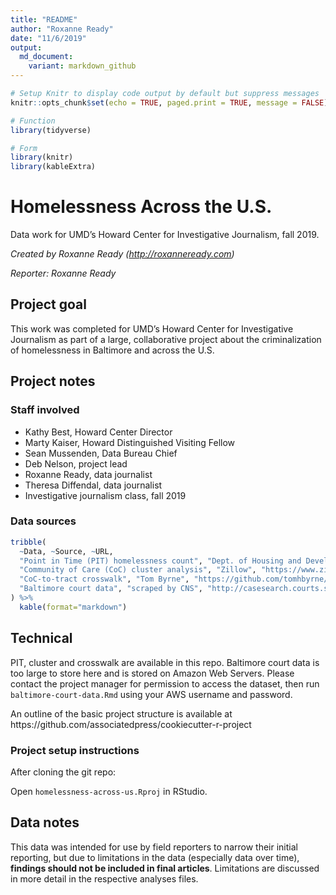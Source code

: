 ```yaml
---
title: "README"
author: "Roxanne Ready"
date: "11/6/2019"
output:
  md_document:
    variant: markdown_github
---
```


```r
# Setup Knitr to display code output by default but suppress messages
knitr::opts_chunk$set(echo = TRUE, paged.print = TRUE, message = FALSE)
```

```r

# Function
library(tidyverse)

# Form
library(knitr)
library(kableExtra)

```

# Homelessness Across the U.S.

Data work for UMD's Howard Center for Investigative Journalism, fall 2019.

*Created by Roxanne Ready (<http://roxanneready.com>)*

*Reporter: Roxanne Ready*

## Project goal

This work was completed for UMD's Howard Center for Investigative Journalism as part of a large, collaborative project about the criminalization of homelessness in Baltimore and across the U.S.

## Project notes

### Staff involved

* Kathy Best, Howard Center Director
* Marty Kaiser, Howard Distinguished Visiting Fellow
* Sean Mussenden, Data Bureau Chief
* Deb Nelson, project lead
* Roxanne Ready, data journalist
* Theresa Diffendal, data journalist
* Investigative journalism class, fall 2019

### Data sources

```r

tribble(
  ~Data, ~Source, ~URL,
  "Point in Time (PIT) homelessness count", "Dept. of Housing and Development", "https://www.hudexchange.info/programs/coc/coc-homeless-populations-and-subpopulations-reports/",
  "Community of Care (CoC) cluster analysis", "Zillow", "https://www.zillow.com/research/data/",
  "CoC-to-tract crosswalk", "Tom Byrne", "https://github.com/tomhbyrne/HUD-CoC-Geography-Crosswalk",
  "Baltimore court data", "scraped by CNS", "http://casesearch.courts.state.md.us/casesearch/"
) %>%
  kable(format="markdown")

```

## Technical

PIT, cluster and crosswalk are available in this repo. Baltimore court data is too large to store here and is stored on Amazon Web Servers. Please contact the project manager for permission to access the dataset, then run `baltimore-court-data.Rmd` using your AWS username and password.

An outline of the basic project structure is available at https://github.com/associatedpress/cookiecutter-r-project

### Project setup instructions

After cloning the git repo:

Open `homelessness-across-us.Rproj` in RStudio.

## Data notes

This data was intended for use by field reporters to narrow their initial reporting, but due to limitations in the data (especially data over time), **findings should not be included in final articles**. Limitations are discussed in more detail in the respective analyses files.
